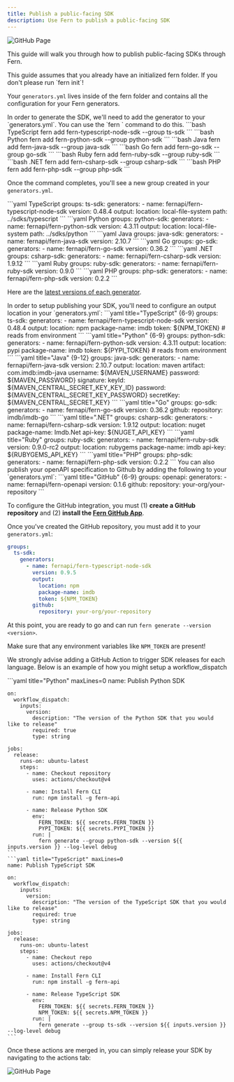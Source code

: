 ```yaml
---
title: Publish a public-facing SDK
description: Use Fern to publish a public-facing SDK
---
```


<Markdown src="/snippets/pro-callout.mdx" />

<Frame caption="Merge.dev uses Fern for their SDKs">
  <img alt="GitHub Page" src="assets/merge-github.png" />
</Frame>

This guide will walk you through how to publish public-facing SDKs through Fern. 

<Steps>
  <Step title="Navigate to your `generators.yml`">
  This guide assumes that you already have an initialized fern folder. If you don't 
  please run `fern init`! 

  Your `generators.yml` lives inside of the fern folder and contains all 
  the configuration for your Fern generators. 
  </Step>

  <Step title="Run `fern add <generator>`">
  In order to generate the SDK, we'll need to add the generator to your 
  `generators.yml`. You can use the `fern <add>` command to do this.
  

  <CodeBlocks>
    ```bash TypeScript
    fern add fern-typescript-node-sdk --group ts-sdk
    ```
    ```bash Python
    fern add fern-python-sdk --group python-sdk
    ```
    ```bash Java
    fern add fern-java-sdk --group java-sdk
    ```
    ```bash Go
    fern add fern-go-sdk --group go-sdk
    ```
    ```bash Ruby
    fern add fern-ruby-sdk --group ruby-sdk
    ```
    ```bash .NET
    fern add fern-csharp-sdk --group csharp-sdk
    ```
    ```bash PHP
    fern add fern-php-sdk --group php-sdk
    ```
  </CodeBlocks>

  Once the command completes, you'll see a new group created in your `generators.yml`. 
  
  <CodeBlocks>
    ```yaml TypeScript 
    groups: 
      ts-sdk:
        generators:
          - name: fernapi/fern-typescript-node-sdk
            version: 0.48.4
            output:
              location: local-file-system
              path: ../sdks/typescript
    ```
    ```yaml Python 
    groups: 
      python-sdk:
        generators:
          - name: fernapi/fern-python-sdk
            version: 4.3.11
            output:
              location: local-file-system
              path: ../sdks/python
    ```
    ```yaml Java 
    groups: 
      java-sdk:
        generators:
          - name: fernapi/fern-java-sdk
            version: 2.10.7
    ```
    ```yaml Go 
    groups:
      go-sdk:
        generators:
          - name: fernapi/fern-go-sdk
            version: 0.36.2
    ```
    ```yaml .NET 
    groups: 
      csharp-sdk:
        generators:
          - name: fernapi/fern-csharp-sdk
            version: 1.9.12
    ```
    ```yaml Ruby 
    groups: 
      ruby-sdk:
        generators:
          - name: fernapi/fern-ruby-sdk
            version: 0.9.0
    ```
    ```yaml PHP 
    groups: 
      php-sdk:
        generators:
          - name: fernapi/fern-php-sdk
            version: 0.2.2
    ```
  </CodeBlocks>

  Here are the [latest versions of each generator](https://github.com/fern-api/fern?tab=readme-ov-file#-generators).
  </Step>

  <Step title="Configure `output` location">
  In order to setup publishing your SDK, you'll need to configure 
  an output location in your `generators.yml`:

  <CodeBlocks>
    ```yaml title="TypeScript" {6-9}
    groups: 
      ts-sdk:
        generators:
          - name: fernapi/fern-typescript-node-sdk
            version: 0.48.4
            output:
              location: npm
              package-name: imdb
              token: ${NPM_TOKEN} # reads from environment
    ```
    ```yaml title="Python" {6-9}
    groups: 
      python-sdk:
        generators:
          - name: fernapi/fern-python-sdk
            version: 4.3.11
            output:
              location: pypi
              package-name: imdb
              token: ${PYPI_TOKEN} # reads from environment
    ```
    ```yaml title="Java" {9-12}
    groups: 
      java-sdk:
        generators:
          - name: fernapi/fern-java-sdk
            version: 2.10.7
            output:
              location: maven
              artifact: com.imdb:imdb-java
              username: ${MAVEN_USERNAME}
              password: ${MAVEN_PASSWORD}
              signature:
                keyId: ${MAVEN_CENTRAL_SECRET_KEY_KEY_ID}
                password: ${MAVEN_CENTRAL_SECRET_KEY_PASSWORD}
                secretKey: ${MAVEN_CENTRAL_SECRET_KEY}
    ```
    ```yaml title="Go"
    groups: 
      go-sdk:
        generators:
          - name: fernapi/fern-go-sdk
            version: 0.36.2
            github: 
              repository: imdb/imdb-go
    ```
    ```yaml title=".NET"
    groups: 
      csharp-sdk:
        generators:
          - name: fernapi/fern-csharp-sdk
            version: 1.9.12
            output:
              location: nuget
              package-name: Imdb.Net
              api-key: ${NUGET_API_KEY}
    ```
    ```yaml title="Ruby"
    groups: 
      ruby-sdk:
        generators:
          - name: fernapi/fern-ruby-sdk
            version: 0.9.0-rc2
            output:
              location: rubygems
              package-name: imdb
              api-key: ${RUBYGEMS_API_KEY}
    ```
    ```yaml title="PHP"
    groups: 
      php-sdk:
        generators:
          - name: fernapi/fern-php-sdk
            version: 0.2.2
    ```
  </CodeBlocks>
  You can also publish your openAPI specification to Github by adding the following to your `generators.yml`:
  <CodeBlocks>
  ```yaml title="GitHub" {6-9}
  groups:
    openapi:
      generators:
        - name: fernapi/fern-openapi
          version: 0.1.6
          github:
            repository: your-org/your-repository
  ```
  </CodeBlocks>
  </Step>

  <Step title="Install GitHub app">

  To configure the GitHub integration, you must (1) **create a GitHub repository** and (2) **install the [Fern GitHub App](https://github.com/apps/fern-api)**. 
  
  </Step>

  <Step title="Configure `GitHub` location">

  Once you've created the GitHub repository, you must add it to your `generators.yml`: 

  ```yaml title="TypeScript" {10-11}
  groups: 
    ts-sdk:
      generators:
        - name: fernapi/fern-typescript-node-sdk
          version: 0.9.5
          output:
            location: npm
            package-name: imdb
            token: ${NPM_TOKEN} 
          github: 
            repository: your-org/your-repository
  ```

  </Step>

  <Step title="Run `fern generate`">

  At this point, you are ready to go and can run `fern generate --version <version>`. 
  
  <Warning> Make sure that any environment variables like `NPM_TOKEN` are present! </Warning>
  
  </Step>

  <Step title="Setup a GitHub Action">

  We strongly advise adding a GitHub Action to trigger SDK releases for each language. Below is 
  an example of how you might setup a workflow_dispatch 
  
  <CodeBlocks>
    ```yaml title="Python" maxLines=0
    name: Publish Python SDK

    on:
      workflow_dispatch:
        inputs:
          version:
            description: "The version of the Python SDK that you would like to release"
            required: true
            type: string

    jobs:
      release:
        runs-on: ubuntu-latest
        steps:
          - name: Checkout repository
            uses: actions/checkout@v4

          - name: Install Fern CLI
            run: npm install -g fern-api

          - name: Release Python SDK
            env:
              FERN_TOKEN: ${{ secrets.FERN_TOKEN }}
              PYPI_TOKEN: ${{ secrets.PYPI_TOKEN }}
            run: |
              fern generate --group python-sdk --version ${{ inputs.version }} --log-level debug
    ```
    ```yaml title="TypeScript" maxLines=0
    name: Publish TypeScript SDK

    on:
      workflow_dispatch:
        inputs:
          version:
            description: "The version of the TypeScript SDK that you would like to release"
            required: true
            type: string

    jobs:
      release:
        runs-on: ubuntu-latest
        steps:
          - name: Checkout repo
            uses: actions/checkout@v4

          - name: Install Fern CLI
            run: npm install -g fern-api

          - name: Release TypeScript SDK
            env:
              FERN_TOKEN: ${{ secrets.FERN_TOKEN }}
              NPM_TOKEN: ${{ secrets.NPM_TOKEN }}
            run: |
              fern generate --group ts-sdk --version ${{ inputs.version }} --log-level debug
    ```
  </CodeBlocks>

  Once these actions are merged in, you can simply release your SDK by navigating to the actions tab: 

  <img alt="GitHub Page" src="assets/sdk-release-action.png" />
  </Step>

</Steps>
